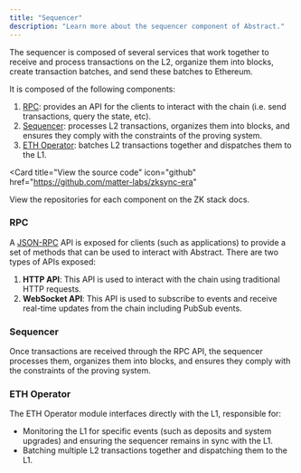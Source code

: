 ```yaml
---
title: "Sequencer"
description: "Learn more about the sequencer component of Abstract."
---
```


The sequencer is composed of several services that work together
to receive and process transactions on the L2,
organize them into blocks, create transaction batches, and send these batches to Ethereum.

It is composed of the following components:

1. [RPC](#rpc): provides an API for the clients to interact with the chain (i.e. send transactions, query the state, etc).
2. [Sequencer](#sequencer): processes L2 transactions, organizes them into blocks, and ensures they comply with the constraints of the proving system.
3. [ETH Operator](#eth-operator): batches L2 transactions together and dispatches them to the L1.

<Card
  title="View the source code"
  icon="github"
  href="https://github.com/matter-labs/zksync-era"
>
  View the repositories for each component on the ZK stack docs.
</Card>

### RPC

A [JSON-RPC](https://ethereum.org/en/developers/docs/apis/json-rpc/) API is exposed for clients (such as applications)
to provide a set of methods that can be used to interact with Abstract.
There are two types of APIs exposed:

1. **HTTP API**: This API is used to interact with the chain using traditional HTTP requests.
2. **WebSocket API**: This API is used to subscribe to events and receive real-time updates from the chain including PubSub events.

### Sequencer

Once transactions are received through the RPC API, the sequencer processes them,
organizes them into blocks, and ensures they comply with the constraints of the proving system.

### ETH Operator

The ETH Operator module interfaces directly with the L1, responsible for:

- Monitoring the L1 for specific events (such as deposits and system upgrades) and
  ensuring the sequencer remains in sync with the L1.
- Batching multiple L2 transactions together and dispatching them to the L1.
